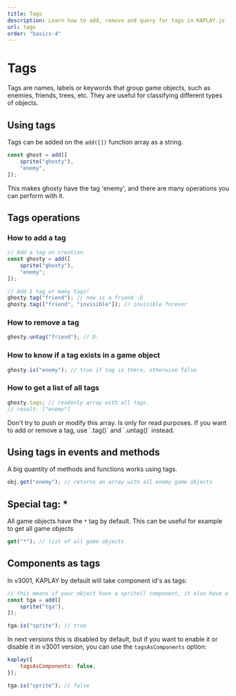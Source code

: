 ```yaml
---
title: Tags
description: Learn how to add, remove and query for tags in KAPLAY.js
url: tags
order: "basics-4"
---
```



# Tags

Tags are names, labels or keywords that group game objects, such as enemies,
friends, trees, etc. They are useful for classifying different types of objects.

## Using tags

Tags can be added on the `add([])` function array as a string.

```js
const ghost = add([
    sprite("ghosty"),
    "enemy",
]);
```

This makes ghosty have the tag 'enemy', and there are many operations you can perform with it.

## Tags operations

### How to add a tag

```js
// Add a tag on creation
const ghosty = add([
    sprite("ghosty"),
    "enemy";
]);

// Add 1 tag or many tags!
ghosty.tag("friend"); // now is a friend :D
ghosty.tag(["friend", "invisible"]); // invisible forever
```

### How to remove a tag

```js
ghosty.untag("friend"); // D:
```

### How to know if a tag exists in a game object

```js
ghosty.is("enemy"); // true if tag is there, otherwise false
```

### How to get a list of all tags

```js
ghosty.tags; // readonly array with all tags.
// result: ["enemy"]
```

<Info crew="gun" title="Important!">
Don't try to push or modify this array. Is only for read purposes. If you want to add or remove a tag, use `.tag()` and `.untag()` instead.
</Info>

## Using tags in events and methods

A big quantity of methods and functions works using tags.

```js
obj.get("enemy"); // returns an array with all enemy game objects
```

## Special tag: *

All game objects have the `*` tag by default. This can be useful for example to
get all game objects

```js
get("*"); // list of all game objects
```

## Components as tags

In v3001, KAPLAY by default will take component id's as tags:

```js
// this means if your object have a sprite() component, it also have a "sprite" tag
const tga = add([
    sprite("tga"),
]);

tga.is("sprite"); // true
```

In next versions this is disabled by default, but if you want to enable it or
disable it in v3001 version, you can use the `tagsAsComponents` option:

```js
kaplay({
    tagsAsComponents: false,
});

tga.is("sprite"); // false
```
